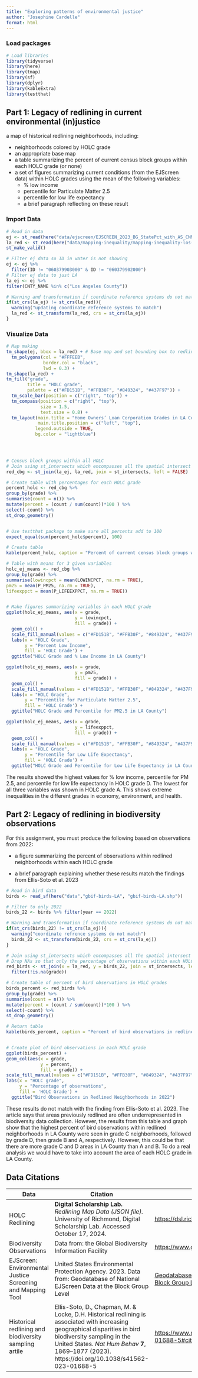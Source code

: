 ```yaml
---
title: "Exploring patterns of environmental justice"
author: "Josephine Cardelle"
format: html
---
```


### Load packages

```r
# Load libraries
library(tidyverse)
library(here)
library(tmap)
library(sf)
library(dplyr)
library(kableExtra)
library(testthat)
```

## Part 1: Legacy of redlining in current environmental (in)justice

a map of historical redlining neighborhoods, including:

-   neighborhoods colored by HOLC grade
-   an appropriate base map
-   a table summarizing the percent of current census block groups within each HOLC grade (or none)
-   a set of figures summarizing current conditions (from the EJScreen data) within HOLC grades using the mean of the following variables:
    -   \% low income
    -   percentile for Particulate Matter 2.5
    -   percentile for low life expectancy
    -   a brief paragraph reflecting on these result

### Import Data

```r
# Read in data
ej <- st_read(here("data/ejscreen/EJSCREEN_2023_BG_StatePct_with_AS_CNMI_GU_VI.gdb"))
la_red <- st_read(here("data/mapping-inequality/mapping-inequality-los-angeles.json")) %>%
st_make_valid()
```

```r
# Filter ej data so ID in water is not showing
ej <- ej %>%
  filter(ID != "060379903000" & ID != "060379902000")
# Filter ej data to just LA
la_ej <- ej %>%
filter(CNTY_NAME %in% c("Los Angeles County")) 

# Warning and transformation if coordinate reference systems do not match
if(st_crs(la_ej) != st_crs(la_red)){
  warning("updating coordinate reference systems to match")
  la_red <- st_transform(la_red, crs = st_crs(la_ej))
}

```

### Visualize Data

```r

# Map making
tm_shape(ej, bbox = la_red) + # Base map and set bounding box to redline data
  tm_polygons(col = "#FFFEEB",
              border.col = "black",
              lwd = 0.3) +
tm_shape(la_red) +
tm_fill("grade",
        title = "HOLC grade",
        palette = c("#FD151B", "#FFB30F", "#849324", "#437F97")) +
  tm_scale_bar(position = c("right", "top")) +
  tm_compass(position = c("right", "top"),
             size = 1.5,
             text.size = 0.8) +
  tm_layout(main.title = "Home Owners’ Loan Corporation Grades in LA County",
            main.title.position = c("left", "top"),
           legend.outside = TRUE,
           bg.color = "lightblue")



  
# Census block groups within all HOLC
# Join using st_intersects which encompasses all the spatial intersect relationships, and used left=FALSE for an inner join. An inner join will return records that spatially match
red_cbg <- st_join(la_ej, la_red, join = st_intersects, left = FALSE)

# Create table with percentages for each HOLC grade
percent_holc <- red_cbg %>%
group_by(grade) %>%
summarise(count = n()) %>%
mutate(percent = (count / sum(count))*100 ) %>% 
select(-count) %>% 
st_drop_geometry()


# Use testthat package to make sure all percents add to 100
expect_equal(sum(percent_holc$percent), 100)

# Create table
kable(percent_holc, caption = "Percent of current census block groups within each HOLC grade")

# Table with means for 3 given variables
holc_ej_means <- red_cbg %>%
group_by(grade) %>%
summarise(lowincpct = mean(LOWINCPCT, na.rm = TRUE),
pm25 = mean(P_PM25, na.rm = TRUE),
lifeexppct = mean(P_LIFEEXPPCT, na.rm = TRUE))


# Make figures summarizing variables in each HOLC grade
ggplot(holc_ej_means, aes(x = grade, 
                          y = lowincpct, 
                          fill = grade)) +
  geom_col() +
  scale_fill_manual(values = c("#FD151B", "#FFB30F", "#849324", "#437F97")) +
  labs(x = "HOLC Grade", 
       y = "Percent Low Income", 
       fill = 'HOLC Grade') +
  ggtitle("HOLC Grade and % Low Income in LA County")

ggplot(holc_ej_means, aes(x = grade, 
                          y = pm25, 
                          fill = grade)) +
  geom_col() +
  scale_fill_manual(values = c("#FD151B", "#FFB30F", "#849324", "#437F97")) +
  labs(x = "HOLC Grade", 
       y = "Percentile for Particulate Matter 2.5", 
       fill = 'HOLC Grade') +
  ggtitle("HOLC Grade and Percentile for PM2.5 in LA County")

ggplot(holc_ej_means, aes(x = grade, 
                          y = lifeexppct, 
                          fill = grade)) +
  geom_col() +
  scale_fill_manual(values = c("#FD151B", "#FFB30F", "#849324", "#437F97")) +
  labs(x = "HOLC Grade", 
       y = "Percentile for Low Life Expectancy", 
       fill = 'HOLC Grade') +
  ggtitle("HOLC Grade and Percentile for Low Life Expectancy in LA County")

```

The results showed the highest values for % low income, percentile for PM 2.5, and percentile for low life expectancy in HOLC grade D. The lowest for all three variables was shown in HOLC grade A. This shows extreme inequalities in the different grades in economy, environment, and health.

## Part 2: Legacy of redlining in biodiversity observations

For this assignment, you must produce the following based on observations from 2022:

-   a figure summarizing the percent of observations within redlined neighborhoods within each HOLC grade

-   a brief paragraph explaining whether these results match the findings from Ellis-Soto et al. 2023

```r
# Read in bird data
birds <- read_sf(here("data","gbif-birds-LA", "gbif-birds-LA.shp"))

# Filter to only 2022
birds_22 <- birds %>% filter(year == 2022)

```

```r
# Warning and transformation if coordinate reference systems do not match
if(st_crs(birds_22) != st_crs(la_ej)){
  warning("coordinate refrence systems do not match")
  birds_22 <- st_transform(birds_22, crs = st_crs(la_ej))
}
```

```r
# Join using st_intersects which encompasses all the spatial intersect relationships, and used left=FALSE for an inner join. An inner join will return records that spatially match
# Drop NAs so that only the percentage of observations within each HOLC grade, relative to HOLC grades only are are shown
red_birds <- st_join(x = la_red, y = birds_22, join = st_intersects, left = FALSE) %>% 
  filter(!is.na(grade))

# Create table of percent of bird observations in HOLC grades
birds_percent <- red_birds %>%
group_by(grade) %>%
summarise(count = n()) %>%
mutate(percent = (count / sum(count))*100 ) %>% 
select(-count) %>% 
st_drop_geometry()

# Return table
kable(birds_percent, caption = "Percent of bird observations in redlined neighborhoods in each HOLC grade")


# Create plot of bird observations in each HOLC grade
ggplot(birds_percent) +
geom_col(aes(x = grade, 
             y = percent, 
             fill = grade)) +
scale_fill_manual(values = c("#FD151B", "#FFB30F", "#849324", "#437F97")) +
labs(x = "HOLC grade", 
     y = "Percentage of observations", 
     fill = 'HOLC Grade') +
  ggtitle("Bird Observations in Redlined Neighborhoods in 2022")
```

These results do not match with the finding from Ellis-Soto et al. 2023. The article says that areas previously redlined are often underrepresented in biodiversity data collection. However, the results from this table and graph show that the highest percent of bird observations within redlined neighborhoods in LA County were seen in grade C neighborhoods, followed by grade D, then grade B and A, respectively. However, this could be that there are more grade C and D areas in LA County than A and B. To do a real analysis we would have to take into account the area of each HOLC grade in LA County.

## Data Citations

| Data                                                       | Citation                                                                                                                                                                                                                                                      | Link                                                                                                                                                                |
|------------------------------------------------------------|---------------------------------------------------------------------------------------------------------------------------------------------------------------------------------------------------------------------------------------------------------------|---------------------------------------------------------------------------------------------------------------------------------------------------------------------|
| HOLC Redlining                                             | **Digital Scholarship Lab.** *Redlining Map Data (JSON file).* University of Richmond, Digital Scholarship Lab. Accessed October 17, 2024.                                                                                                                    | <https://dsl.richmond.edu/panorama/redlining/data>                                                                                                                  |
| Biodiversity Observations                                  | Data from: the Global Biodiversity Information Facility                                                                                                                                                                                                       | <https://www.gbif.org/>                                                                                                                                             |
| EJScreen: Environmental Justice Screening and Mapping Tool | United States Environmental Protection Agency. 2023. Data from: Geodatabase of National EJScreen Data at the Block Group Level                                                                                                                                | [Geodatabase of National EJScreen Data at the Block Group Level](https://gaftp.epa.gov/EJScreen/2024/2.31_August_useMe/EJScreen_2024_BG_with_AS_CNMI_GU_VI.gdb.zip) |
| Historical redlining and biodiversity sampling artile      | Ellis-Soto, D., Chapman, M. & Locke, D.H. Historical redlining is associated with increasing geographical disparities in bird biodiversity sampling in the United States. *Nat Hum Behav* **7**, 1869–1877 (2023). https://doi.org/10.1038/s41562-023-01688-5 | <https://www.nature.com/articles/s41562-023-01688-5#citeas>                                                                                                         |
